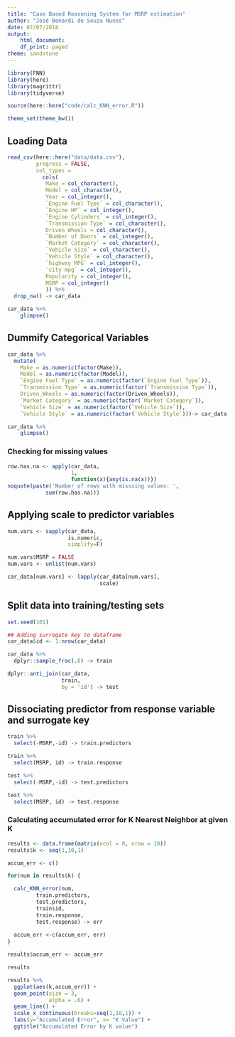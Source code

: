```yaml
---
title: "Case Based Reasoning System for MSRP estimation"
author: "José Benardi de Souza Nunes"
date: 07/07/2018
output:
    html_document:
    df_print: paged
theme: sandstone
---
```


```r
library(FNN)
library(here)
library(magrittr)
library(tidyverse)

source(here::here("code/calc_KNN_error.R"))

theme_set(theme_bw())
```

## Loading Data

```r
read_csv(here::here("data/data.csv"),
         progress = FALSE, 
         col_types =
           cols(
            Make = col_character(),
            Model = col_character(),
            Year = col_integer(),
            `Engine Fuel Type` = col_character(),
            `Engine HP` = col_integer(),
            `Engine Cylinders` = col_integer(),
            `Transmission Type` = col_character(),
            Driven_Wheels = col_character(),
            `Number of Doors` = col_integer(),
            `Market Category` = col_character(),
            `Vehicle Size` = col_character(),
            `Vehicle Style` = col_character(),
            `highway MPG` = col_integer(),
            `city mpg` = col_integer(),
            Popularity = col_integer(),
            MSRP = col_integer()
            )) %>% 
  drop_na() -> car_data 

car_data %>% 
    glimpse()
```

## Dummify Categorical Variables 

```r
car_data %>%
  mutate(
    Make = as.numeric(factor(Make)),
    Model = as.numeric(factor(Model)),
    `Engine Fuel Type` = as.numeric(factor(`Engine Fuel Type`)),
    `Transmission Type` = as.numeric(factor(`Transmission Type`)),
    Driven_Wheels = as.numeric(factor(Driven_Wheels)),
    `Market Category` = as.numeric(factor(`Market Category`)),
    `Vehicle Size` = as.numeric(factor(`Vehicle Size`)),
    `Vehicle Style` = as.numeric(factor(`Vehicle Style`)))-> car_data 

car_data %>% 
    glimpse()
```


### Checking for missing values

```r
row.has.na <- apply(car_data, 
                    1,
                    function(x){any(is.na(x))})
noquote(paste('Number of rows with misssing values: ',
            sum(row.has.na)))
```

## Applying scale to predictor variables

```r

num.vars <- sapply(car_data,
                   is.numeric, 
                   simplify=F)

num.vars$MSRP = FALSE
num.vars <- unlist(num.vars)

car_data[num.vars] <- lapply(car_data[num.vars],
                             scale)
```

## Split data into training/testing sets 

```r
set.seed(101)

## Adding surrogate key to dataframe
car_data$id <- 1:nrow(car_data)

car_data %>% 
  dplyr::sample_frac(.8) -> train

dplyr::anti_join(car_data, 
                 train, 
                 by = 'id') -> test
```

## Dissociating predictor from response variable and surrogate key

```r
train %>% 
  select(-MSRP,-id) -> train.predictors

train %>% 
  select(MSRP, id) -> train.response

test %>% 
  select(-MSRP,-id) -> test.predictors

test %>% 
  select(MSRP, id) -> test.response
```

### Calculating accumulated error for K Nearest Neighbor at given K

```r
results <- data.frame(matrix(ncol = 0, nrow = 10))
results$k <- seq(1,10,1)

accum_err <- c()

for(num in results$k) {

  calc_KNN_error(num,
         train.predictors,
         test.predictors,
         train$id,
         train.response,
         test.response) -> err
  
  accum_err <-c(accum_err, err)
}

results$accum_err <- accum_err

results
```

```r
results %>%
  ggplot(aes(k,accum_err)) +
  geom_point(size = 3,
             alpha = .6) + 
  geom_line() +
  scale_x_continuous(breaks=seq(1,10,1)) +
  labs(y="Accumulated Error", x= "K Value") +
  ggtitle("Accumulated Error by K value")
```

